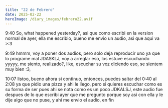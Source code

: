 ```yaml
---
title: "22 de Febrero"
date: 2025-02-22
heroImage: /diary_images/febrero22.avif
---
```



9:40 So, what happened yesterday?, asi que como escribi en la version normal de ayer, ella me escribio, bueno me envio un audio, asi que aqui va >:3

9:49 hmmm, voy a poner dos audios, pero solo deja reproducir uno ya que lo programe mal JDASKLJ, voy a arreglar eso, los estuve escuchando yyyyy, me siento, realizado?, like, escuchar su voz diciendo eso, se sientem muy bien :3,

10:07 listoo, bueno ahora si continuo, entonces, puedes saltar del 0:40 al 2:08 ya que pidio una pizza y ahi le llego, pero si quieres escuchar como es su forma de ser pues ahi se nota como es un poco JDKALSJ, este audio fue despues de lo que escribi ayer que me pregunto porque soy asi con ella y le dije algo que no puse, y ahi me envio el audio, en fin

<Audio src="/audios/vale2.ogg" />

Ahora, ya tengo menos pensamientos negativos, y lo unico que me hace dudar es, bueno, contexto, mas tarde ya actualice la pagina y esta la seccion donde ella me puede enviar mensajes cuando quiera, asi que eso hizo, y como escuchaste en el audio y tambien en el de ayer, dijo que no queria hablar, pero en el mensaje dijo que estuvo en llamada con unos amigos virtuales por una hora 😭😭, y que no siguo mas porque no tenia ganas de hablar, osea, si no tenias ganas porque estuviste una hora JKDSAJ, y tambien jugó lolcito sola, cosa que tambien haciamos juntos, asi que eso me dolio algo, mas por que te he dicho que uno de mis pensamientos negativos mas fuertes

```
es que nunca voy a ser la primera opcion para alguien
jamas voy a ser en loprimero que piensa alguien al despertarse o dormirse
jamas voy a ser una prioridad
jamas voy a ser al primero al que le escriben cuando abren su celular, etc
```

Y que haya jugado sola y haya preferido hacer llamada con sus amigos antes que a mi, obviamente dolio, ya que para mi es una contradiccion lo que esta diciendo, dice que no quiere hablar, ademas no dijo, "hablarme" (en el audio que puse en el 21), dijo que no queria hablar, osea, en general, yyy bueno, entiendes mi punto. Ademas lo mismo de siempre y las mismas preguntas, sigo sin entender, si amas y quieres a alguien
- ¿por que no querrias estar con esa persona?
- ¿por que preferirias alejarte?
- ¿por que preferirias hablar con otras personas en lugar de con la persona que amas?

but, en parte conozco como es ella, y probablemente es su mecanismo de defensa alejarse y no afrontar las cosas, podria explicarte porque aqui, pero, ya estoy escribiendo demasiado y apenas esta comenzando el dia, asi que en la cita te lo digo, ademas, cada persona es diferente, cada persona expresa su amor de forma distinta, no le puedo pedir que sea como yo, ademas de que yo soy muy ansioso asi que, osea, no quiero decir de que, "no le puedo pedir que sea como yo", suena a que digo que yo soy perfecto, y no, en parte soy asi porque soy muy ansioso, anyways. Ya despues de toooodo eso, me envio un audio diciendo que se iba a dormir :3

<Audio src="/audios/vale3.ogg" />
